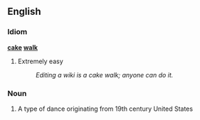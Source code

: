 ==English==
===Idiom===
'''[[cake]] [[walk]]'''

# Extremely easy
#:''Editing a wiki is a cake walk; anyone can do it.''

===Noun===
{{en-noun}}

# A type of dance originating from 19th century United States